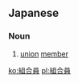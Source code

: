 ==Japanese==
{{ja-kanjitab}}

===Noun===
{{ja-noun|くみあい.いん}}

# [[union]] [[member]]
#: {{ja-usex|'''組合員'''らによるデモが行われた。|'''くみあい.いん'''-ら に よる デモ が おこなわれた。|The union members and others protested on the street.}}

[[ko:組合員]]
[[pl:組合員]]